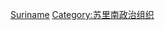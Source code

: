 {{Commons cat|Government of Suriname}}

[[Category:南美洲各國政府|Suriname]]
[[Category:苏里南政治组织|Category:苏里南政治组织]]